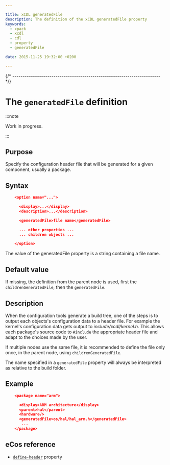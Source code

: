 ```yaml
---

title: xCDL generatedFile
description: The definition of the xCDL generatedFile property
keywords:
  - xpack
  - xcdl
  - cdl
  - property
  - generatedFile

date: 2015-11-25 19:32:00 +0200

---
```



{/* ------------------------------------------------------------------------ */}

# The `generatedFile` definition

:::note

Work in progress.

:::

## Purpose

Specify the configuration header file that will be generated for a given component, usually a package.

## Syntax

```json
    <option name="...">

      <display>...</display>
      <description>...</description>

      <generatedFile>file name</generatedFile>

      ... other properties ...
      ... children objects ...

    </option>
```

The value of the generatedFile property is a string containing a file name.

## Default value

If missing, the definition from the parent node is used, first the `childrenGeneratedFile`, then the `generatedFile`.

## Description

When the configuration tools generate a build tree, one of the steps is to output each objects's configuration data to a header file. For example the kernel's configuration data gets output to *include/xcdl/kernel.h*. This allows each package's source code to `#include` the appropriate header file and adapt to the choices made by the user.

If multiple nodes use the same file, it is recommended to define the file only once, in the parent node, using `childrenGeneratedFile`.

The name specified in a `generatedFile` property will always be interpreted as relative to the build folder.

## Example

```json
    <package name="arm">

      <display>ARM architecture</display>
      <parent>hal</parent>
      <hardware/>
      <generatedFile>os/hal/hal_arm.h</generatedFile>
       ...
    </package>
```

## eCos reference

- [`define-header`](https://ecos.sourceware.org/docs-latest/cdl-guide/ref.define-header.html) property
